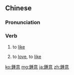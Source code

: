 {{also|钟意}}
==Chinese==
{{zh-forms|s=钟意|alt=中意-Cantonese}}

===Pronunciation===
{{zh-pron
|m=zhōngyì
|c=zung1 ji3
|c-t=zuung1 yi1
|cat=v
}}

===Verb===
{{zh-verb}}

# {{lb|zh|chiefly|Cantonese}} to [[like]]
#: {{zh-x|你 最 鍾意 嘅 係 乜嘢 顏色？|What is your favourite colour?|C-GZ}}
# {{lb|zh|chiefly|Cantonese}} to [[love]], to [[like]]
#: {{zh-x|我 好 鍾意 你。|I '''love''' you; I '''like''' you very much.|C-GZ}}

[[ko:鍾意]]
[[mg:鍾意]]
[[ja:鍾意]]
[[zh:鍾意]]